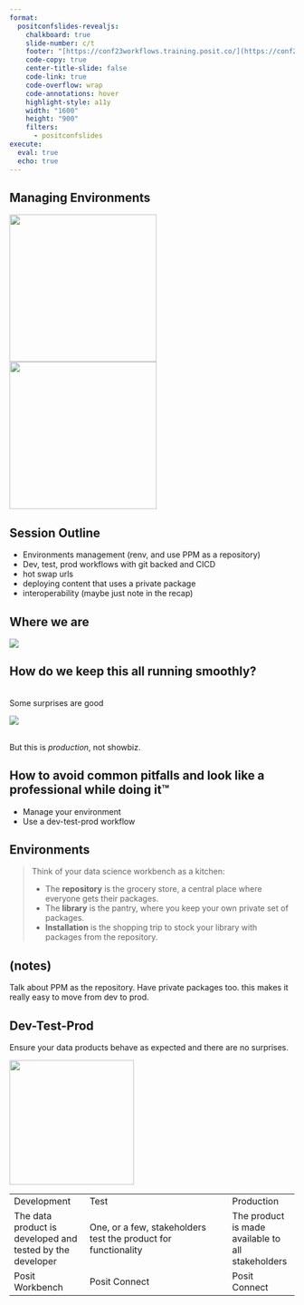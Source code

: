 ```yaml
---
format:
  positconfslides-revealjs: 
    chalkboard: true
    slide-number: c/t
    footer: "[https://conf23workflows.training.posit.co/](https://conf23workflows.training.posit.co/)"
    code-copy: true
    center-title-slide: false
    code-link: true
    code-overflow: wrap
    code-annotations: hover
    highlight-style: a11y
    width: "1600"
    height: "900"
    filters:
      - positconfslides
execute: 
  eval: true
  echo: true
---
```


## Managing Environments {.toc-light}

![](https://rstudio.github.io/renv/logo.svg){.absolute top="200" left="50" width="260"} ![](slide_resources/devtestprod.png){.absolute top="300" left="310" width="260"}

## Session Outline

-   Environments management (renv, and use PPM as a repository)
-   Dev, test, prod workflows with git backed and CICD
-   hot swap urls
-   deploying content that uses a private package
-   interoperability (maybe just note in the recap)

## Where we are

![](slide_resources/workflow_diagram.jpg){fig-align="center"}

## How do we keep this all running smoothly?

::: fragment
<br> Some surprises are good

![](https://media.tenor.com/G79O8UU7664AAAAC/oprah-winfrey.gif)
:::

::: fragment
<br> But this is [*production*]{.fuchsia}, not showbiz. <sigh>
:::

## How to avoid common pitfalls and look like a professional while doing it™

-   Manage your environment
-   Use a dev-test-prod workflow

## Environments

> Think of your data science workbench as a kitchen:
>
> -   The [**repository**]{.fuchsia} is the grocery store, a central place where everyone gets their packages.
> -   The [**library**]{.fuchsia} is the pantry, where you keep your own private set of packages.
> -   [**Installation**]{.fuchsia} is the shopping trip to stock your library with packages from the repository.

## (notes)

Talk about PPM as the repository. Have private packages too. this makes it really easy to move from dev to prod.

## Dev-Test-Prod

Ensure your data products behave as expected and there are no surprises.

![](slide_resources/devtestprod.png){fig-align="center" height="220"}

|                                                           |                                                                |                                                   |
|-------------------|-----------------------------------|-----------------|
| Development                                               | Test                                                           | Production                                        |
| The data product is developed and tested by the developer | One, or a few, stakeholders test the product for functionality | The product is made available to all stakeholders |
| Posit Workbench                                           | Posit Connect                                                  | Posit Connect                                     |

